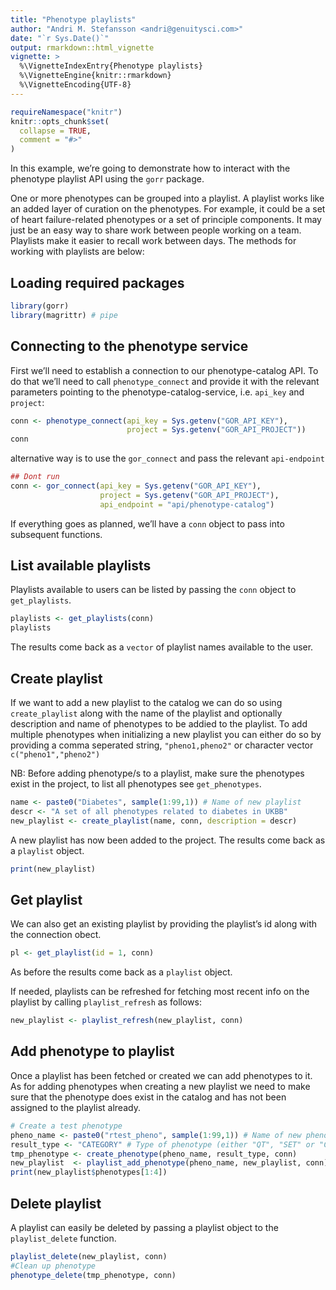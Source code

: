 ```yaml
---
title: "Phenotype playlists"
author: "Andri M. Stefansson <andri@genuitysci.com>"
date: "`r Sys.Date()`"
output: rmarkdown::html_vignette
vignette: >
  %\VignetteIndexEntry{Phenotype playlists}
  %\VignetteEngine{knitr::rmarkdown}
  %\VignetteEncoding{UTF-8}
---
```


```r
requireNamespace("knitr")
knitr::opts_chunk$set(
  collapse = TRUE,
  comment = "#>"
)
```


In this example, we're going to demonstrate how to interact with the phenotype playlist API using the `gorr` package.

One or more phenotypes can be grouped into a playlist. A playlist works like an added layer of curation on the phenotypes. For example, it could be a set of heart failure-related phenotypes or a set of principle components. It may just be an easy way to share work between people working on a team. Playlists make it easier to recall work between days. The methods for working with playlists are below:

## Loading required packages

```r
library(gorr)
library(magrittr) # pipe
```

## Connecting to the phenotype service

First we'll need to establish a connection to our phenotype-catalog API. To do that we'll need to call `phenotype_connect` and provide it with the relevant parameters pointing to the phenotype-catalog-service, i.e. `api_key` and `project`:


```r
conn <- phenotype_connect(api_key = Sys.getenv("GOR_API_KEY"),
                          project = Sys.getenv("GOR_API_PROJECT"))
conn
```

alternative way is to use the `gor_connect` and pass the relevant `api-endpoint`

```r
## Dont run
conn <- gor_connect(api_key = Sys.getenv("GOR_API_KEY"),
                    project = Sys.getenv("GOR_API_PROJECT"),
                    api_endpoint = "api/phenotype-catalog")
```

If everything goes as planned, we'll have a `conn` object to pass into subsequent functions.


## List available playlists

Playlists available to users can be listed by passing the `conn` object to `get_playlists`.

```r
playlists <- get_playlists(conn)
playlists
```

The results come back as a `vector` of playlist names available to the user.


## Create playlist

If we want to add a new playlist to the catalog we can do so using `create_playlist` along with the name of the playlist and optionally description and name of phenotypes to be addied to the playlist.
To add multiple phenotypes when initializing a new playlist you can either do so by providing a comma seperated string, `"pheno1,pheno2"` or character vector `c("pheno1","pheno2")`

NB: Before adding phenotype/s to a playlist, make sure the phenotypes exist in the project, to list all phenotypes see `get_phenotypes`.

```r
name <- paste0("Diabetes", sample(1:99,1)) # Name of new playlist
descr <- "A set of all phenotypes related to diabetes in UKBB"
new_playlist <- create_playlist(name, conn, description = descr)
```

A new playlist has now been added to the project. The results come back as a `playlist` object.

```r
print(new_playlist)
```

## Get playlist

We can also get an existing playlist by providing the playlist's id along with the connection obect.
```r
pl <- get_playlist(id = 1, conn)
```

As before the results come back as a `playlist` object.

If needed, playlists can be refreshed for fetching most recent info on the playlist by calling `playlist_refresh` as follows:

```r
new_playlist <- playlist_refresh(new_playlist, conn)
```

## Add phenotype to playlist

Once a playlist has been fetched or created we can add phenotypes to it. As for adding phenotypes when creating a new playlist we need to make sure that the phenotype does exist in the catalog and has not been assigned to the playlist already.

```r
# Create a test phenotype 
pheno_name <- paste0("rtest_pheno", sample(1:99,1)) # Name of new phenotype
result_type <- "CATEGORY" # Type of phenotype (either "QT", "SET" or "CATEGORY")
tmp_phenotype <- create_phenotype(pheno_name, result_type, conn)
new_playlist  <- playlist_add_phenotype(pheno_name, new_playlist, conn)
print(new_playlist$phenotypes[1:4])
```


## Delete playlist

A playlist can easily be deleted by passing a playlist object to the `playlist_delete` function.

```r
playlist_delete(new_playlist, conn)
#Clean up phenotype
phenotype_delete(tmp_phenotype, conn)
```

